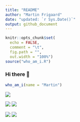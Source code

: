 ```yaml
---
title: "README"
author: "Martin Frigaard"
date: "updated: `r Sys.Date()`"
output: github_document
---
```


```r
knitr::opts_chunk$set(
  echo = FALSE,
  comment = "\t",
  fig.path = "",
  out.width = "100%")
source("who_am_i.R")
```

### Hi there 👋

```r
who_am_i(name = "Martin")
```
![](http://github-profile-summary-cards.vercel.app/api/cards/profile-details?username=mjfrigaard&theme=github_dark)

![](http://github-profile-summary-cards.vercel.app/api/cards/most-commit-language?username=mjfrigaard&theme=github_dark)
![](http://github-profile-summary-cards.vercel.app/api/cards/stats?username=mjfrigaard&theme=github_dark)

[![](https://img.shields.io/badge/Twitter-1DA1F2?style=for-the-badge&logo=twitter&logoColor=white)](https://twitter.com/mjfrigaard)
[![](https://img.shields.io/badge/LinkedIn-0077B5?style=for-the-badge&logo=linkedin&logoColor=white)](https://www.linkedin.com/in/mjfrigaard/)

<!--
**mjfrigaard/mjfrigaard** is a ✨ _special_ ✨ repository because its `README.md` (this file) appears on your GitHub profile.

Here are some ideas to get you started:

- 🔭 I’m currently working on ...
- 🌱 I’m currently learning ...
- 👯 I’m looking to collaborate on ...
- 🤔 I’m looking for help with ...
- 💬 Ask me about ...
- 📫 How to reach me: ...
- 😄 Pronouns: ...
- ⚡ Fun fact: ...
-->
